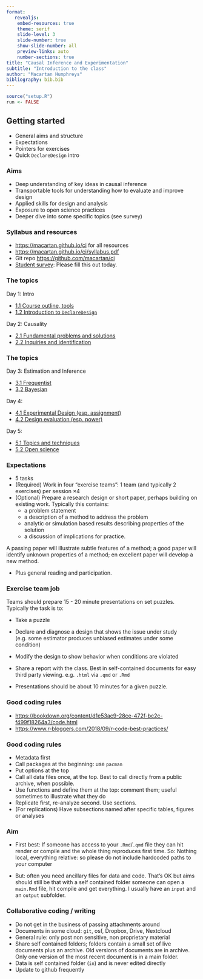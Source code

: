 ```yaml
---
format: 
   revealjs:
    embed-resources: true
    theme: serif
    slide-level: 3
    slide-number: true
    show-slide-number: all
    preview-links: auto
    number-sections: true
title: "Causal Inference and Experimentation"
subtitle: "Introduction to the class"
author: "Macartan Humphreys"
bibliography: bib.bib
---
```



```r
source("setup.R")
run <- FALSE
```

## Getting started {#secoutline}

* General aims and structure
* Expectations
* Pointers for exercises
* Quick `DeclareDesign` intro

### Aims

* Deep understanding of key ideas in causal inference 
* Transportable tools for understanding how to evaluate and improve design
* Applied skills for design and analysis
* Exposure to open science practices
* Deeper dive into some specific topics (see survey)

### Syllabus and resources

* [https://macartan.github.io/ci](https://macartan.github.io/ci) for all resources
* [https://macartan.github.io/ci/syllabus.pdf](https://macartan.github.io/ci/syllabus.pdf)
* Git repo [https://github.com/macartan/ci](https://github.com/macartan/ci)
* [Student survey](https://cloud.wzb.eu/apps/forms/s/8QmokT5GeQfkmkrBHDzrzN4j): Please fill this out today.

### The topics {.smaller}

Day 1: Intro

* [1.1	Course outline, tools](#secoutline)
* [1.2	Introduction to `DeclareDesign`](#secdd)

Day 2: Causality

* [2.1	Fundamental problems and solutions](#seccausality)
* [2.2	Inquiries and identification](#secestimands) 

### The topics  {.smaller}

Day 3: Estimation and Inference

* [3.1	Frequentist](#secfisher)
* [3.2	Bayesian](#secbayes)

Day 4:

* [4.1	Experimental Design (esp. assignment)](#secdesign)
* [4.2	Design evaluation (esp. power)](#secdiagnosis)

Day 5: 

* [5.1	Topics and techniques](#citopics)
* [5.2	Open science](#openscience)




### Expectations {.smaller}

* 5 tasks
* (Required) Work in four "exercise teams": 1 team (and typically 2 exercises) per session $\times 4$ 
* (Optional) Prepare a research design or short paper, perhaps building on existing work. Typically this contains: 
  - a problem statement
  - a description of a method to address the problem
  - analytic or simulation based results describing properties of the solution
  - a discussion of implications for practice. 

A passing paper will illustrate subtle features of a method; a good paper will identify unknown properties of a method; en excellent paper will develop a new method. 

* Plus general reading and participation. 


### Exercise team job {.smaller}

Teams should prepare 15 - 20 minute presentations on set puzzles. Typically the task is to:

* Take a puzzle
* Declare and diagnose a design that shows the issue under study (e.g. some estimator produces unbiased estimates under some condition)
* Modify the design to show behavior when conditions are violated 

* Share a report with the class. Best in self-contained documents for easy third party viewing. e.g. `.html` via `.qmd` or `.Rmd`
* Presentations should be about 10 minutes for a given puzzle.

### Good coding rules 

* [https://bookdown.org/content/d1e53ac9-28ce-472f-bc2c-f499f18264a3/code.html](https://bookdown.org/content/d1e53ac9-28ce-472f-bc2c-f499f18264a3/code.html)
* [https://www.r-bloggers.com/2018/09/r-code-best-practices/](https://www.r-bloggers.com/2018/09/r-code-best-practices/)

### Good coding rules   {.smaller}

* Metadata first
* Call packages at the beginning: use `pacman` 
* Put options at the top
* Call all data files once, at the top. Best to call directly from a public archive, when possible.  
* Use functions and define them at the top: comment them; useful sometimes to illustrate what they do
* Replicate first, re-analyze second. Use sections.
* (For replications) Have subsections named after specific tables, figures or analyses


### Aim


* First best: If someone has access to your `.Rmd`/`.qmd` file they can hit render or compile and the whole thing reproduces first time.  So:  Nothing local, everything relative: so please do not include hardcoded paths to your computer

*  But: often you need ancillary files for data and code. That's OK but aims should still be that with a self contained folder someone can open a `main.Rmd` file, hit compile and get everything. I usually have an `input` and an `output` subfolder.


### Collaborative coding / writing  {.smaller}

* Do not get in the business of passing attachments around
* Documents in some cloud: `git`, osf, Dropbox, Drive, Nextcloud
* General rule: only post non sensitive, non proprietary material
* Share self contained folders; folders contain a small set of live documents plus an archive. Old versions of documents are in archive. Only one version of the most recent document is in a main folder.
* Data is self contained folder (`in`) and is never edited directly
* Update to github frequently


